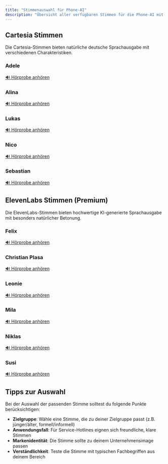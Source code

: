 ```yaml
---
title: "Stimmenauswahl für Phone-AI"
description: "Übersicht aller verfügbaren Stimmen für die Phone-AI mit Hörproben"
---
```


## Cartesia Stimmen

Die Cartesia-Stimmen bieten natürliche deutsche Sprachausgabe mit verschiedenen Charakteristiken.

### Adele

[🔊 Hörprobe anhören](https://assets.dialogshift.com/dialogshift/voices/cartesia_audioAdele.wav)

### Alina

[🔊 Hörprobe anhören](https://assets.dialogshift.com/dialogshift/voices/cartesia_audioAlina.wav)

### Lukas

[🔊 Hörprobe anhören](https://assets.dialogshift.com/dialogshift/voices/cartesia_audioLukas.wav)

### Nico

[🔊 Hörprobe anhören](https://assets.dialogshift.com/dialogshift/voices/cartesia_audioNico.wav)

### Sebastian

[🔊 Hörprobe anhören](https://assets.dialogshift.com/dialogshift/voices/cartesia_audioSebastian.wav)

## ElevenLabs Stimmen (Premium)

Die ElevenLabs-Stimmen bieten hochwertige KI-generierte Sprachausgabe mit besonders natürlicher Betonung.

### Felix

[🔊 Hörprobe anhören](https://assets.dialogshift.com/dialogshift/voices/ElevenLabFelix%20–%20German.mp3)

### Christian Plasa

[🔊 Hörprobe anhören](https://assets.dialogshift.com/dialogshift/voices/ElevenLabsChristianPlasa.mp3)

### Leonie

[🔊 Hörprobe anhören](https://assets.dialogshift.com/dialogshift/voices/ElevenLabsLeonie.mp3)

### Mila

[🔊 Hörprobe anhören](https://assets.dialogshift.com/dialogshift/voices/ElevenLabsMila.mp3)

### Niklas

[🔊 Hörprobe anhören](https://assets.dialogshift.com/dialogshift/voices/ElevenLabsNiklas.mp3)

### Susi

[🔊 Hörprobe anhören](https://assets.dialogshift.com/dialogshift/voices/ElevenLabsSusi.mp3)

## Tipps zur Auswahl

Bei der Auswahl der passenden Stimme solltest du folgende Punkte berücksichtigen:

- **Zielgruppe**: Wähle eine Stimme, die zu deiner Zielgruppe passt (z.B. jünger/älter, formell/informell)
- **Anwendungsfall**: Für Service-Hotlines eignen sich freundliche, klare Stimmen
- **Markenidentität**: Die Stimme sollte zu deinem Unternehmensimage passen
- **Verständlichkeit**: Teste die Stimme mit typischen Fachbegriffen aus deinem Bereich
